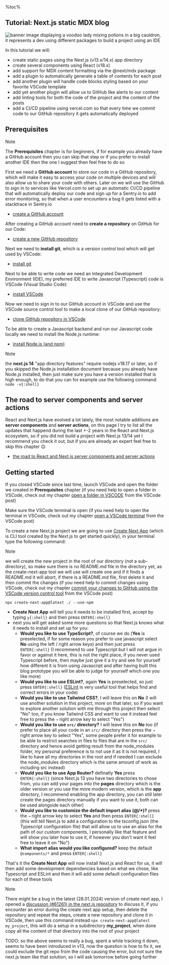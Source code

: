<aside>
%toc%
</aside>

<article>

# Tutorial: Next.js static MDX blog

![banner image displaying a voodoo lady mixing potions in a big cauldron, it represents a dev using different packages to build a project using an IDE](../../../../public/assets/images/app/web_development/tutorials/next-js-static-mdx-blog/banner.png 'when two files meet in git diff')

In this tutorial we will:

* create static pages using the Next.js (v13.x/14.x) app directory
* create several components using React (v18.x)
* add support for MDX content formatting via the @next/mdx package
* add a plugin to automatically generate a table of contents for each post
* add another plugin will handle code blocks styling based on your favorite VSCode template
* add yet another plugin will allow us to GitHub like alerts to our content
* add linting tools for both the code of the project and the content of the posts
* add a CI/CD pipeline using vercel.com so that every time we commit code to our GitHub repository it gets automatically deployed

## Prerequisites

> [!NOTE]  
> The **Prerequisites** chapter is for beginners, if for example you already have a GitHub account then you can skip that step or if you prefer to install another IDE then the one I suggest then feel free to do so

First we need a **GitHub account** to store our code in a GitHub repository, which will make it easy to access your code on multiple devices and will also allow us to share your code with others. Later on we will use the GitHub to sign in to services like Vercel.com to set up an automatic CI/CD pipeline that will automatically deploy our code and sign up for a Sentry.io to add error monitoring, so that when a user encounters a bug it gets listed with a stacktrace in Sentry.io

* [create a GitHub account](/web_development/posts/github)

After creating a GitHub account need to **create a repository** on GitHub for our Code:

* [create a new GitHub repository](/web_development/posts/github#create-a-repository)

Next we need to **install git**, which is a version control tool which will get used by VSCode:

* [install git](/web_development/posts/git)

Next to be able to write code we need an Integrated Development Environment (IDE), my preferred IDE to write Javascript (Typescript) code is VSCode (Visual Studio Code):

* [install VSCode](/web_development/posts/vscode)

Now we need to sign in to our GitHub account in VSCode and use the VSCode source control tool to make a local clone of our GitHub repository:

* [clone GitHub repository in VSCode](/web_development/posts/vscode#cloning-your-github-repository-in-vscode)

To be able to create a Javascript backend and run our Javascript code locally we need to install the Node.js runtime:

* [install Node.js (and npm)](/web_development/posts/node-js)

> [!NOTE]  
> the **next.js 14** "app directory features" require nodejs v18.17 or later, so if you skipped the Node.js installation document because you already have Node.js installed, then just make sure you have a version installed that is high enough, to do that you can for example use the following command: `node -v{:shell}`

## The road to server components and server actions

React and Next.js have evolved a lot lately, the most notable additions are **server components** and **server actions**, on this page I try to list all the updates that happend during the last +-2 years in the React and Next.js ecosystem, so if you did not build a project with Next.js 13/14 yet I recommend you check it out, but if you are already an expert feel free to skip this chapter 😉

* [the road to React and Next.js server components and server actions](/web_development/posts/road-to-react-next-js-server-side-features)

## Getting started

If you closed VSCode since last time, launch VSCode and open the folder we created in **Prerequisites** chapter (if you need help to open a folder in VSCode, check out my chapter [open a folder in VSCODE](/web_development/posts/vscode#open-a-folder-in-vscode) from the VSCode post)

Make sure the VSCode terminal is open (if you need help to open the terminal in VSCode, check out my chapter [open a VSCode terminal](/web_development/posts/vscode#open-a-vscode-terminal) from the VSCode post)

To create a new Next.js project we are going to use [Create Next App](https://www.npmjs.com/package/create-next-app) (which is CLI tool created by the Next.js to get started quickly), in your terminal type the following command:

> [!NOTE]  
> we will create the new project in the root of our directory (not a sub-directory), so make sure there is no README.md file in the directory yet, as the create-next-app tool we will use will create one and if it finds a README.md it will abort, if there is a README.md file, first delete it and then commit the changes (if you need help to commit changes using VSCode, check out my chapter [commit your changes to GitHub using the VSCode version control tool](#commit-your-changes-to-github-using-the-vscode-version-control-tool) from the VSCode post)

```shell title="terminal"
npx create-next-app@latest ./ --use-npm
```

* **Create Next App** will tell you it needs to be installed first, accept by typing `y{:shell}` and then press `ENTER{:shell}`
* next you will get asked some more questions so that Next.js knows what it needs to install and set up for you:
  * **Would you like to use TypeScript?**, of course we do (**Yes** is preselected, if for some reason you prefer to use javascript select **No** using the left / right arrow keys) and then just press `ENTER{:shell}` (I recommend to use Typescript but I will not argue in favor or against it here, this is not the right place, if you never used Typescript before, then maybe just give it a try and see for yourself how different it is from using Javascript and after having built this blog prototype you will be able to judge for yourself which one you like more)
  * **Would you like to use ESLint?**, again **Yes** is preselected, so just press `ENTER{:shell}` ([ESLint](https://eslint.org/) is very useful tool that helps find and correct errors in your code)
  * **Would you like to use Tailwind CSS?**, I will leave this on **No** (I will use another solution in this project, more on that later, so if you want to explore another solution with me through this project then select "No" too, if you know Tailwind CSS and want to use it instead feel free to press the `→` right arrow key to select "Yes")
  * **Would you like to use `src/` directory?** I will leave this on **No** too (if prefer to place all your code in an `src/` directory then press the `→` right arrow key to select "Yes", some people prefer it for example to be able to restrict searches in files to files that are in the `src/` directory and hence avoid getting result from the node_modules folder, my personal preference is to not use it as it is not required, I like to have all my directories in the root and if needed I can exclude the node_modules directory which is the same amount of work as including src instead)
  * **Would you like to use App Router?** definatly **Yes** press `ENTER{:shell}` (since Next.js 13 you have two directories to chose from, you can add your pages into the **pages** directory which is the older version or you use the more modern version, which is the **app** directory, I recommend enabling the app directory, you can still later create the pages directory manually if you want to use it, both can be used alongside each other)
  * **Would you like to customize the default import alias (@/*)?** press the `→` right arrow key to select **Yes** and then press `ENTER{:shell}` (this will tell Next.js to add a configuration to the tsconfig.json (the Typescript configuration file) that will allow us to use an alias for the path of our custom components, I personally like that feature and will show you later how to use it, if however you don't want it feel free to leave it on "No")
  * **What import alias would you like configured?** keep the default `@components/*` and press `ENTER{:shell}`

That's it the **Create Next App** will now install Next.js and React for us, it will then add some development dependencies based on what we chose, like Typescript and ESLint and then it will add some default configuration files for each of these tools

> [!NOTE]  
> There might be a bug in the latest (28.01.2024) version of create next app, I opened a [discussion (#61261) in the next.js repository](https://github.com/vercel/next.js/discussions/61261) to discuss it, if you encounter an error during the create next app setup, then delete the repository and repeat the steps, create a new repository and clone it in VSCode, then use this command instead `npx create-next-app@latest my_project`, this will do a setup in a subdirectory **my_project**, when done copy all the content of that directory into the root of your project

TODO: so the above seems to really a bug, spent a while tracking it down, seems to have been introduced in v13, now the question is how to fix it, we could exclude the git repo from the code causing the error, but not sure the next.js team like that solution, so I will ask tomorrow before going further

</article>
